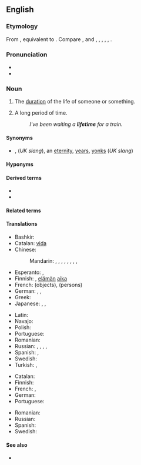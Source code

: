 {{also|life-time}}
==English==
{{wikipedia|dab=lifetime}}

===Etymology===
From {{inh|en|enm|liftime}}, equivalent to {{compound|en|life|time}}. Compare {{cog|stq|Lieuwendstied}}, {{cog|nl|leeftijd}} and {{m|nl|levenstijd}}, {{cog|nds-de|Levenstied}}, {{cog|de|Lebenszeit}}, {{cog|da|livstid}}, {{cog|sv|livstid}}, {{cog|is|líftími}}.

===Pronunciation===
* {{IPA|/ˈlaɪftaɪm/|lang=en}}
* {{audio|en-us-lifetime.ogg|Audio (US)|lang=en}}

===Noun===
{{en-noun|head=[[life]][[time]]}}

# The [[duration]] of the life of someone or something.
# {{lb|en|informal|hyperbole}} A long period of time.
#: ''I've been waiting a '''lifetime''' for a train.''

====Synonyms====
* {{sense|informal|hyperbolic: a long period of time}} {{l|en|ages}}, {{l|en|donkey's years}} (''UK slang''), an [[eternity]], [[years]], [[yonks]] (''UK slang'')

====Hyponyms====
{{hyp4|lang=en|[[chemical lifetime]]
|[[carrier lifetime]]
|[[minority carrier lifetime]]
|[[maximum segment lifetime]]
|[[mean lifetime]]
|[[object lifetime]]
|[[segment lifetime]]
}}

====Derived terms====
* {{l|en|life-timer}}
* {{l|en|once-in-a-lifetime}}

====Related terms====
{{rel4|lang=en|[[a legend in one's own lifetime]]
|[[all in a lifetime]], [[all in one's lifetime]]
|[[customer lifetime value]]
|[[fluorescence lifetime imaging]]
|[[lifetime achievement award]]
|[[lifetime average daily dose]]
|[[lifetime cap]]
|[[lifetime employment]]
|[[lifetime exposure]]
|[[lifetime income tax]]
|[[lifetime job]]
|[[lifetime learning credit]]
|[[lifetime maximum benefit amount]]
|[[lifetime mobility]]
|[[lifetime mortgage]]
|[[lifetime payment cap]]
|[[lifetime policy]]
|[[lifetime rate cap]]
|[[lifetime reserve days]]
|[[lifetime reverse mortgage]]
|[[lifetime risk]]
|[[lifetime value]]
|[[of a lifetime]]<!--chance, trip, etc-->
}}

====Translations====
{{trans-top|duration of the life of someone or something}}
* Bashkir: {{t|ba|ғүмер|sc=Cyrl}}
* Catalan: [[vida#Catalan|vida]] {{g|f}}
* Chinese:
*: Mandarin: {{t+|cmn|一生|tr=yīshēng|sc=Hani}}, {{t+|cmn|一輩子|sc=Hani}}, {{t+|cmn|一辈子|tr=yībèizi|sc=Hani}}, {{t+|cmn|壽命|sc=Hani}}, {{t+|cmn|寿命|tr=shòumìng|sc=Hani}}, {{t+|cmn|畢生|sc=Hani}}, {{t+|cmn|毕生|tr=bìshēng|sc=Hani}}, {{t+|cmn|輩子|sc=Hani}}, {{t+|cmn|辈子|tr=bèizi|sc=Hani}}
* Esperanto: {{t|eo|vivodaŭro}}, {{t|eo|vivdaŭro}}
* Finnish: {{t+|fi|elinaika}}, [[elämä|elämän]] [[aika]]
* French: {{t+|fr|durée de vie|f}} (objects), {{t+|fr|vie|f}} (persons)
* German: {{t+|de|Leben|n}}, {{t+|de|Lebensdauer|f}}, {{t+|de|Lebenszeit|f}}
* Greek: {{t+|el|βίος|m}}
* Japanese: {{t|ja|生涯|tr=しょうがい, shōgai|sc=Jpan}}, {{t+|ja|一生|tr=いっしょう, isshō|sc=Jpan}}, {{t|ja|一生涯|tr=いっしょうがい, isshōgai|sc=Jpan}}
{{trans-mid}}
* Latin: {{t+|la|aetas|f}}
* Navajo: {{t|nv|są́ náʼoogą́ą́ʼ}} {{qualifier|of a person; traditionally about 104 years}}
* Polish: {{t+|pl|życie|n}}
* Portuguese: {{t+|pt|vida|f}}
* Romanian: {{t|ro|durată de viață}}
* Russian: {{t|ru|продолжи́тельность жи́зни|f}}, {{t|ru|це́лая жизнь|f}}, {{t|ru|вся жизнь|f}}, {{t|ru|вре́мя жи́зни|n}} {{qualifier|of an object, function, etc.}}, {{t|ru|срок слу́жбы|m}} {{qualifier|equipment}}
* Spanish: {{t+|es|vida|f}}, {{t|es|toda la vida|f}}
* Swedish: {{t+|sv|livstid|c}}
* Turkish: {{t+|tr|ömür}}, {{t+|tr|yaşam}}
{{trans-bottom}}

{{trans-top|informal, hyperbolic: a long period of time}}
* Catalan: {{t+|ca|eternitat|f}}
* Finnish: {{t+|fi|ikuisuus}}
* French: {{t+|fr|éternité|f}}, {{t+|fr|cent sept ans|m-p}}
* German: {{t+|de|Ewigkeit|f}}
* Portuguese: {{t+|pt|vida|f}}
{{trans-mid}}
* Romanian: {{t+|ro|eternitate}}
* Russian: {{t+|ru|це́лая ве́чность|f}}
* Spanish: {{t+|es|eternidad|f}}
* Swedish: {{t+|sv|evighet|c}}
{{trans-bottom}}

====See also====
* {{l|en|three score and ten}}